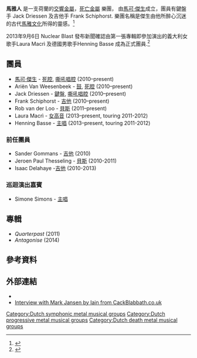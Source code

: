 {{BLP sources|date=October 2013}}
{{Infobox musical artist  <!-- See Wikipedia:WikiProject Musicians -->
| name                = 馬雅人
| image               = MaYaN 2.jpg
| caption             =
| image_size          = 300
| background          = group_or_band
| alias               = | origin              = {{NED}}
| genre               = [[交響金屬|交響金屬]] [[死亡金屬|死亡金屬]]
| years_active        = 2010–至今
| label               = [[Nuclear_Blast|Nuclear Blast]]
| associated_acts     = [[After_Forever|After Forever]], [[God_Dethroned|God Dethroned]], [[幸運之星|Kamelot]], [[Delain|Delain]], [[Sons_of_Seasons|Sons of Seasons]], [[黯黑史詩|Epica]]
| website             = {{URL|http://www.mayanofficial.com/}}
| current_members     = [[馬可·傑生|馬可·傑生]]<br /> Ariën van Weesenbeek <br />Jack Driessen<br />Frank Schiphorst<br />Rob van der Loo<br />Laura Macrì<br />Henning Basse
| past_members        = Isaac Delahaye<br> Jeroen Paul Thesseling <br> Sander Gommans
}}

'''馬雅人''' 是一支荷蘭的[[交響金屬|交響金屬]]，[[死亡金屬|死亡金屬]] 樂團， 由[[馬可·傑生|馬可·傑生]]成立，團員有鍵盤手 Jack Driessen 及吉他手 Frank Schiphorst. 樂團名稱是傑生由他所醉心沉迷的古代[[馬雅文化|馬雅文化]]所得的靈感。<ref>{{cite journal|title=Mayan – Enttarnung konspirativer Verbrechen |first=Markus |last=Eck |journal=Sonic Seducer |language=de |issue=6 |year=2011 |publisher=Thomas Vogel Media}}</ref>

2013年9月6日 Nuclear Blast 發布新聞確認由第一張專輯即參加演出的義大利女歌手Laura Macrì 及德國男歌手Henning Basse 成為正式團員.<ref>{{Cite web |url=http://www.nuclearblast.de/fr/label/music/news/details/3139272.mayan-have-entered-the-studio-again.html |title=存档副本 |access-date=2013-12-15 |archive-date=2014-12-28 |archive-url=https://web.archive.org/web/20141228121810/http://www.nuclearblast.de/fr/label/music/news/details/3139272.mayan-have-entered-the-studio-again.html |dead-url=no }}</ref>

==團員==
*[[馬可·傑生|馬可·傑生]] - [[死腔|死腔]], [[嘶吼唱腔|嘶吼唱腔]] (2010–present)
*Ariën Van Weesenbeek - [[鼓|鼓]], [[死腔|死腔]] (2010–present)
*Jack Driessen -  [[鍵盤|鍵盤]], [[嘶吼唱腔|嘶吼唱腔]] (2010–present)
*Frank Schiphorst - [[吉他|吉他]] (2010–present)
*Rob van der Loo - [[貝斯|貝斯]] (2011–present)
*Laura Macrì - [[女高音|女高音]] (2013–present, touring 2011-2012)
*Henning Basse - [[主唱|主唱]] (2013–present, touring 2011-2012)

===前任團員===
* Sander Gommans - [[吉他|吉他]] (2010)
* Jeroen Paul Thesseling - [[貝斯|貝斯]] (2010-2011)
* Isaac Delahaye -[[吉他|吉他]] (2010-2013)

===巡迴演出嘉賓===
* Simone Simons - [[主唱|主唱]]

==專輯==
* ''Quarterpast'' (2011)
* ''Antagonise'' (2014)

==參考資料==
{{Reflist}}
==外部連結==
{{commons|Epica}}
* {{Official website|1=http://www.mayanofficial.com}}
* [https://web.archive.org/web/20120313022905/http://www.cackblabbath.co.uk/2011/05/02/mayan-interview-with-mark-jansen/ Interview with Mark Jansen by Iain from CackBlabbath.co.uk]

[[Category:Dutch_symphonic_metal_musical_groups|Category:Dutch symphonic metal musical groups]]
[[Category:Dutch_progressive_metal_musical_groups|Category:Dutch progressive metal musical groups]]
[[Category:Dutch_death_metal_musical_groups|Category:Dutch death metal musical groups]]